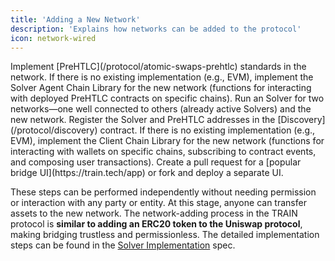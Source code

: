 ```yaml
---
title: 'Adding a New Network'
description: 'Explains how networks can be added to the protocol'
icon: network-wired
---
```


<Steps>
  <Step title="Contract Implementation">
    Implement [PreHTLC](/protocol/atomic-swaps-prehtlc) standards in the network.
  </Step>
  <Step title="Solver Agent Implementation">
    If there is no existing implementation (e.g., EVM), implement the Solver Agent Chain Library for the new network (functions for interacting with deployed PreHTLC contracts on specific chains).
  </Step>
  <Step title="Run Solver">
    Run an Solver for two networks—one well connected to others (already active Solvers) and the new network.
  </Step>
  <Step title="Register Solver">
    Register the Solver and PreHTLC addresses in the [Discovery](/protocol/discovery) contract.
  </Step>
  <Step title="dApp Implementation">
    If there is no existing implementation (e.g., EVM), implement the Client Chain Library for the new network (functions for interacting with wallets on specific chains, subscribing to contract events, and composing user transactions).
  </Step>
  <Step title="dApp Deploy">
    Create a pull request for a [popular bridge UI](https://train.tech/app) or fork and deploy a separate UI.
  </Step>
</Steps>

These steps can be performed independently without needing permission or interaction with any party or entity. At this stage, anyone can transfer assets to the new network. The network-adding process in the TRAIN protocol is **similar to adding an ERC20 token to the Uniswap protocol**, making bridging trustless and permissionless. The detailed implementation steps can be found in the [Solver Implementation](/protocol-spec/implementation-solver) spec.
